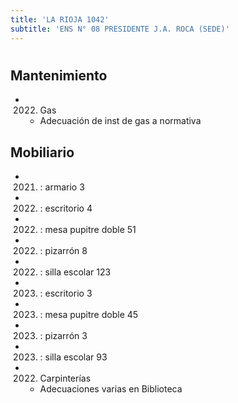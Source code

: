 ```yaml
---
title: 'LA RIOJA 1042'
subtitle: 'ENS N° 08 PRESIDENTE J.A. ROCA (SEDE)'
---
```


#


## Mantenimiento

*  (2022) Gas 
    + Adecuación de inst de gas a normativa


## Mobiliario

*  (2021) : armario 3 

*  (2022) : escritorio 4 

*  (2022) : mesa pupitre doble 51 

*  (2022) : pizarrón 8 

*  (2022) : silla escolar 123 

*  (2023) : escritorio 3 

*  (2023) : mesa pupitre doble 45 

*  (2023) : pizarrón 3 

*  (2023) : silla escolar 93 




*  (2022) Carpinterías 
    + Adecuaciones varias en Biblioteca



